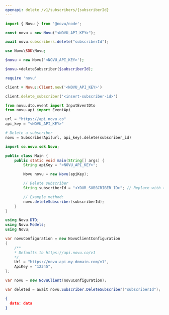 ```yaml
---
openapi: delete /v1/subscribers/{subscriberId}
---
```


<RequestExample>

```javascript Node.js
import { Novu } from '@novu/node';

const novu = new Novu("<NOVU_API_KEY>");

await novu.subscribers.delete("subscriberId");
```

```php PHP
use Novu\SDK\Novu;

$novu = new Novu('<NOVU_API_KEY>');

$novu->deleteSubscriber($subscriberId);
```

```ruby Ruby
require 'novu'

client = Novu::Client.new('<NOVU_API_KEY>')

client.delete_subscriber('<insert-subscriber-id>')
```


```python Python
from novu.dto.event import InputEventDto
from novu.api import EventApi

url = "https://api.novu.co"
api_key = "<NOVU_API_KEY>"

# Delete a subscriber
novu = SubscriberApi(url, api_key).delete(subscriber_id)
```

```java Java
import co.novu.sdk.Novu;

public class Main {
    public static void main(String[] args) {
        String apiKey = "<NOVU_API_KEY>";

        Novu novu = new Novu(apiKey);

        // Delete subscriber
        String subscriberId = "<YOUR_SUBSCRIBER_ID>"; // Replace with the actual subscriber ID

        // Example method:
        novu.deleteSubscriber(subscriberId);
    }
}


```

```csharp .NET
using Novu.DTO;
using Novu.Models;
using Novu;

var novuConfiguration = new NovuClientConfiguration
{
    /** 
    * Defaults to https://api.novu.co/v1 
    */
    Url = "https://novu-api.my-domain.com/v1", 
    ApiKey = "12345",
};

var novu = new NovuClient(novuConfiguration);

var deleted = await novu.Subscriber.DeleteSubscriber("subscriberId");
```

</RequestExample>

<ResponseExample>

```json Response
{ 
  data: data
}
```

</ResponseExample>